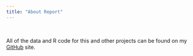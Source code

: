 ```yaml
---
title: "About Report"
---
```

&nbsp;
&nbsp;


All of the data and R code for this and other projects can be found on my [GitHub](https://github.com/RealLifeData) site. 




